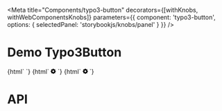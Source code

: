 
<Meta
  title="Components/typo3-button"
  decorators={[withKnobs, withWebComponentsKnobs]}
  parameters={{ component: 'typo3-button', options: { selectedPanel: 'storybookjs/knobs/panel' } }}
  />

# Demo Typo3Button

<Preview withToolbar>
  <Story name="Simple Button" height="220px">
    {html`
      <typo3-button label="Button">
      </typo3-button>
    `}
  </Story>
  <Story name="Button with icon left" height="220px">
    {html`
      <typo3-button label="Button">
        <svg slot="icon_left" xmlns="http://www.w3.org/2000/svg" width="12" height="12" viewBox="0 0 24 24"><path d="M24 13.616v-3.232c-1.651-.587-2.694-.752-3.219-2.019v-.001c-.527-1.271.1-2.134.847-3.707l-2.285-2.285c-1.561.742-2.433 1.375-3.707.847h-.001c-1.269-.526-1.435-1.576-2.019-3.219h-3.232c-.582 1.635-.749 2.692-2.019 3.219h-.001c-1.271.528-2.132-.098-3.707-.847l-2.285 2.285c.745 1.568 1.375 2.434.847 3.707-.527 1.271-1.584 1.438-3.219 2.02v3.232c1.632.58 2.692.749 3.219 2.019.53 1.282-.114 2.166-.847 3.707l2.285 2.286c1.562-.743 2.434-1.375 3.707-.847h.001c1.27.526 1.436 1.579 2.019 3.219h3.232c.582-1.636.75-2.69 2.027-3.222h.001c1.262-.524 2.12.101 3.698.851l2.285-2.286c-.744-1.563-1.375-2.433-.848-3.706.527-1.271 1.588-1.44 3.221-2.021zm-12 2.384c-2.209 0-4-1.791-4-4s1.791-4 4-4 4 1.791 4 4-1.791 4-4 4z"/></svg>
      </typo3-button>
    `}
  </Story>
  <Story name="Button with icon right" height="220px">
    {html`
      <typo3-button label="Button">
        <svg slot="icon_right" xmlns="http://www.w3.org/2000/svg" width="12" height="12" viewBox="0 0 24 24"><path d="M24 13.616v-3.232c-1.651-.587-2.694-.752-3.219-2.019v-.001c-.527-1.271.1-2.134.847-3.707l-2.285-2.285c-1.561.742-2.433 1.375-3.707.847h-.001c-1.269-.526-1.435-1.576-2.019-3.219h-3.232c-.582 1.635-.749 2.692-2.019 3.219h-.001c-1.271.528-2.132-.098-3.707-.847l-2.285 2.285c.745 1.568 1.375 2.434.847 3.707-.527 1.271-1.584 1.438-3.219 2.02v3.232c1.632.58 2.692.749 3.219 2.019.53 1.282-.114 2.166-.847 3.707l2.285 2.286c1.562-.743 2.434-1.375 3.707-.847h.001c1.27.526 1.436 1.579 2.019 3.219h3.232c.582-1.636.75-2.69 2.027-3.222h.001c1.262-.524 2.12.101 3.698.851l2.285-2.286c-.744-1.563-1.375-2.433-.848-3.706.527-1.271 1.588-1.44 3.221-2.021zm-12 2.384c-2.209 0-4-1.791-4-4s1.791-4 4-4 4 1.791 4 4-1.791 4-4 4z"/></svg>
      </typo3-button>
    `}
  </Story>
</Preview>


# API

<Props of="typo3-button" />
